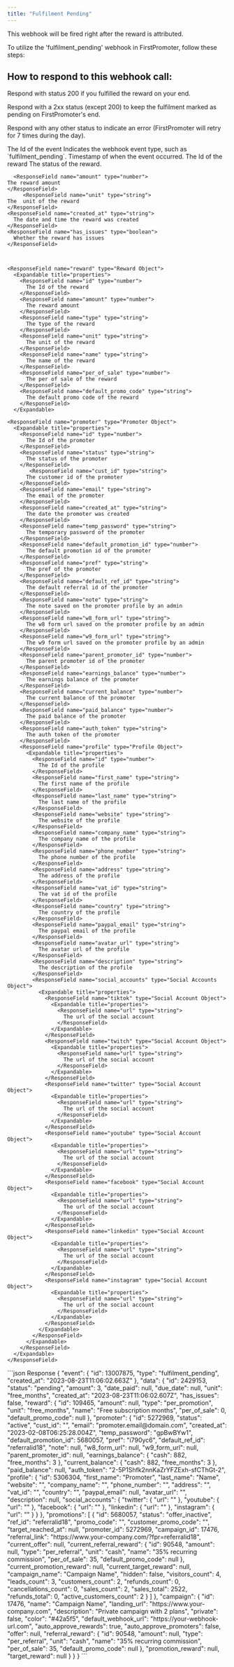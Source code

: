 ```yaml
---
title: "Fulfilment Pending"
---
```


This webhook will be fired right after the reward is attributed.

To utilize the 'fulfilment_pending' webhook in FirstPromoter, follow these steps:

## How to respond to this webhook call:

Respond with status 200 if you fulfilled the reward on your end.

Respond with a 2xx status (except 200) to keep the fulfilment marked as pending on FirstPromoter's end.

Respond with any other status to indicate an error (FirstPromoter will retry for 7 times during the day).

<ResponseField name="Event" type="Event Object">
  <Expandable title="properties">
    <ResponseField name="id" type="string">
      The Id of the event
    </ResponseField>
    <ResponseField name="type" type="string">
      Indicates the webhook event type, such as `fulfilment_pending`.
    </ResponseField>
    <ResponseField name="created_at" type="string">
      Timestamp of when the event occurred.
    </ResponseField>
  </Expandable>
</ResponseField>

<ResponseField name="Data" type="Data Object">
  <Expandable title="properties">
    <ResponseField name="id" type="number">
    The Id of the reward
    </ResponseField>
    <ResponseField name="status" type="string">
      The status of the reward. 
    </ResponseField>

      <ResponseField name="amount" type="number">
    The reward amount
    </ResponseField>
         <ResponseField name="unit" type="string">
    The  unit of the reward
    </ResponseField>
    <ResponseField name="created_at" type="string">
      The date and time the reward was created
    </ResponseField>
    <ResponseField name="has_issues" type="boolean">
      Whether the reward has issues
    </ResponseField>



    <ResponseField name="reward" type="Reward Object">
      <Expandable title="properties">
        <ResponseField name="id" type="number">
          The Id of the reward
        </ResponseField>
        <ResponseField name="amount" type="number">
          The reward amount
        </ResponseField>
        <ResponseField name="type" type="string">
          The type of the reward
        </ResponseField>
        <ResponseField name="unit" type="string">
          The unit of the reward
        </ResponseField>
        <ResponseField name="name" type="string">
          The name of the reward
        </ResponseField>
        <ResponseField name="per_of_sale" type="number">
          The per of sale of the reward
        </ResponseField>
        <ResponseField name="default_promo_code" type="string">
          The default promo code of the reward
        </ResponseField>
      </Expandable>

 </ResponseField>

    <ResponseField name="promoter" type="Promoter Object">
      <Expandable title="properties">
        <ResponseField name="id" type="number">
          The Id of the promoter
        </ResponseField>
        <ResponseField name="status" type="string">
          The status of the promoter
        </ResponseField>
           <ResponseField name="cust_id" type="string">
          The customer id of the promoter
        </ResponseField>
        <ResponseField name="email" type="string">
          The email of the promoter
        </ResponseField>
        <ResponseField name="created_at" type="string">
          The date the promoter was created
        </ResponseField>
        <ResponseField name="temp_password" type="string">
          The temporary password of the promoter
        </ResponseField>
        <ResponseField name="default_promotion_id" type="number">
          The default promotion id of the promoter
        </ResponseField>
        <ResponseField name="pref" type="string">
          The pref of the promoter
        </ResponseField>
        <ResponseField name="default_ref_id" type="string">
          The default referral id of the promoter
        </ResponseField>
        <ResponseField name="note" type="string">
          The note saved on the promoter profile by an admin
        </ResponseField>
        <ResponseField name="w8_form_url" type="string">
          The w8 form url saved on the promoter profile by an admin
        </ResponseField>
        <ResponseField name="w9_form_url" type="string">
          The w9 form url saved on the promoter profile by an admin
        </ResponseField>
        <ResponseField name="parent_promoter_id" type="number">
          The parent promoter id of the promoter
        </ResponseField>
        <ResponseField name="earnings_balance" type="number">
          The earnings balance of the promoter
        </ResponseField>
        <ResponseField name="current_balance" type="number">
          The current balance of the promoter
        </ResponseField>
        <ResponseField name="paid_balance" type="number">
          The paid balance of the promoter
        </ResponseField>
        <ResponseField name="auth_token" type="string">
          The auth token of the promoter
        </ResponseField>
        <ResponseField name="profile" type="Profile Object">
          <Expandable title="properties">
            <ResponseField name="id" type="number">
              The Id of the profile
            </ResponseField>
            <ResponseField name="first_name" type="string">
              The first name of the profile
            </ResponseField>
            <ResponseField name="last_name" type="string">
              The last name of the profile
            </ResponseField>
            <ResponseField name="website" type="string">
              The website of the profile
            </ResponseField>
            <ResponseField name="company_name" type="string">
              The company name of the profile
            </ResponseField>
            <ResponseField name="phone_number" type="string">
              The phone number of the profile
            </ResponseField>
            <ResponseField name="address" type="string">
              The address of the profile
            </ResponseField>
            <ResponseField name="vat_id" type="string">
              The vat id of the profile
            </ResponseField>
            <ResponseField name="country" type="string">
              The country of the profile
            </ResponseField>
            <ResponseField name="paypal_email" type="string">
              The paypal email of the profile
            </ResponseField>
            <ResponseField name="avatar_url" type="string">
              The avatar url of the profile
            </ResponseField>
            <ResponseField name="description" type="string">
              The description of the profile
            </ResponseField>
            <ResponseField name="social_accounts" type="Social Accounts Object">
              <Expandable title="properties">
                <ResponseField name="tiktok" type="Social Account Object">
                  <Expandable title="properties">
                    <ResponseField name="url" type="string">
                      The url of the social account
                    </ResponseField>
                  </Expandable>
                </ResponseField>
                <ResponseField name="twitch" type="Social Account Object">
                  <Expandable title="properties">
                    <ResponseField name="url" type="string">
                      The url of the social account
                    </ResponseField>
                  </Expandable>
                </ResponseField>
                <ResponseField name="twitter" type="Social Account Object">
                  <Expandable title="properties">
                    <ResponseField name="url" type="string">
                      The url of the social account
                    </ResponseField>
                  </Expandable>
                </ResponseField>
                <ResponseField name="youtube" type="Social Account Object">
                  <Expandable title="properties">
                    <ResponseField name="url" type="string">
                      The url of the social account
                    </ResponseField>
                  </Expandable>
                </ResponseField>
                <ResponseField name="facebook" type="Social Account Object">
                  <Expandable title="properties">
                    <ResponseField name="url" type="string">
                      The url of the social account
                    </ResponseField>
                  </Expandable>
                </ResponseField>
                <ResponseField name="linkedin" type="Social Account Object">
                  <Expandable title="properties">
                    <ResponseField name="url" type="string">
                      The url of the social account
                    </ResponseField>
                  </Expandable>
                </ResponseField>
                <ResponseField name="instagram" type="Social Account Object">
                  <Expandable title="properties">
                    <ResponseField name="url" type="string">
                      The url of the social account
                    </ResponseField>
                  </Expandable>
                </ResponseField>
              </Expandable>
            </ResponseField>
          </Expandable>
        </ResponseField>
      </Expandable>
    </ResponseField>

</Expandable>
</ResponseField>


<ResponseExample name="FulfilmentPendingResponse" type="string">
    ```json Response
  {
  "event": {
    "id": 13007875,
    "type": "fulfilment_pending",
    "created_at": "2023-08-23T11:06:02.663Z"
  },
  "data": {
    "id": 2429153,
    "status": "pending",
    "amount": 3,
    "date_paid": null,
    "due_date": null,
    "unit": "free_months",
    "created_at": "2023-08-23T11:06:02.607Z",
    "has_issues": false,
    "reward": {
      "id": 109465,
      "amount": null,
      "type": "per_promotion",
      "unit": "free_months",
      "name": "Free subscription months",
      "per_of_sale": 0,
      "default_promo_code": null
    },
    "promoter": {
      "id": 5272969,
      "status": "active",
      "cust_id": "",
      "email": "promoter.email@domain.com",
      "created_at": "2023-02-08T06:25:28.004Z",
      "temp_password": "gpBwBYw1",
      "default_promotion_id": 5680057,
      "pref": "i790yc6",
      "default_ref_id": "referralid18",
      "note": null,
      "w8_form_url": null,
      "w9_form_url": null,
      "parent_promoter_id": null,
      "earnings_balance": {
        "cash": 882,
        "free_months": 3
      },
      "current_balance": {
        "cash": 882,
        "free_months": 3
      },
      "paid_balance": null,
      "auth_token": "2-5P1Shfk2nnKaZrYFZExh-sfCThGt-2",
      "profile": {
        "id": 5306304,
        "first_name": "Promoter",
        "last_name": "Name",
        "website": "",
        "company_name": "",
        "phone_number": "",
        "address": "",
        "vat_id": "",
        "country": "",
        "paypal_email": null,
        "avatar_url": "",
        "description": null,
        "social_accounts": {
          "twitter": {
            "url": ""
          },
          "youtube": {
            "url": ""
          },
          "facebook": {
            "url": ""
          },
          "linkedin": {
            "url": ""
          },
          "instagram": {
            "url": ""
          }
        }
      },
      "promotions": [
        {
          "id": 5680057,
          "status": "offer_inactive",
          "ref_id": "referralid18",
          "promo_code": "",
          "customer_promo_code": "",
          "target_reached_at": null,
          "promoter_id": 5272969,
          "campaign_id": 17476,
          "referral_link": "https://www.your-company.com/?fpr=referralid18",
          "current_offer": null,
          "current_referral_reward": {
            "id": 90548,
            "amount": null,
            "type": "per_referral",
            "unit": "cash",
            "name": "35% recurring commission",
            "per_of_sale": 35,
            "default_promo_code": null
          },
          "current_promotion_reward": null,
          "current_target_reward": null,
          "campaign_name": "Campaign Name",
          "hidden": false,
          "visitors_count": 4,
          "leads_count": 3,
          "customers_count": 2,
          "refunds_count": 0,
          "cancellations_count": 0,
          "sales_count": 2,
          "sales_total": 2522,
          "refunds_total": 0,
          "active_customers_count": 2
        }
      ]
    },
    "campaign": {
      "id": 17476,
      "name": "Campaign Name",
      "landing_url": "https://www.your-company.com",
      "description": "Private campaign with 2 plans",
      "private": false,
      "color": "#42a5f5",
      "default_webhook_url": "https://your-webhook-url.com",
      "auto_approve_rewards": true,
      "auto_approve_promoters": false,
      "offer": null,
      "referral_reward": {
        "id": 90548,
        "amount": null,
        "type": "per_referral",
        "unit": "cash",
        "name": "35% recurring commission",
        "per_of_sale": 35,
        "default_promo_code": null
      },
      "promotion_reward": null,
      "target_reward": null
    }
  }
}
```
</ResponseExample>